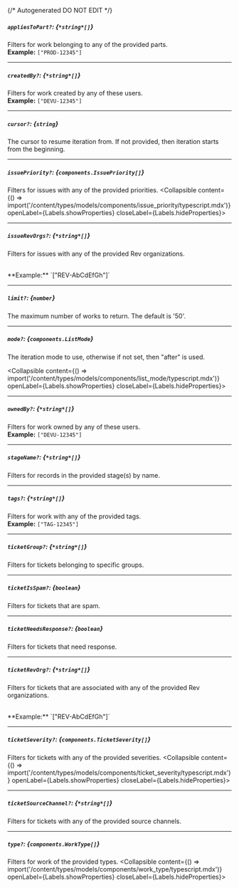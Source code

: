{/* Autogenerated DO NOT EDIT  */}

##### `appliesToPart?`: *{`*string*[]`}*
Filters for work belonging to any of the provided parts.
<br/>
**Example:** `["PROD-12345"]`

---
##### `createdBy?`: *{`*string*[]`}*
Filters for work created by any of these users.
<br/>
**Example:** `["DEVU-12345"]`

---
##### `cursor?`: *{`string`}*
The cursor to resume iteration from. If not provided, then iteration
starts from the beginning.


---
##### `issuePriority?`: *{`components.IssuePriority[]`}*
Filters for issues with any of the provided priorities.
<Collapsible content={() => import('/content/types/models/components/issue_priority/typescript.mdx')} openLabel={Labels.showProperties} closeLabel={Labels.hideProperties}>
</Collapsible>

---
##### `issueRevOrgs?`: *{`*string*[]`}*
Filters for issues with any of the provided Rev organizations.

<br/>
**Example:** `["REV-AbCdEfGh"]`

---
##### `limit?`: *{`number`}*
The maximum number of works to return. The default is '50'.


---
##### `mode?`: *{`components.ListMode`}*
The iteration mode to use, otherwise if not set, then "after" is
used.

<Collapsible content={() => import('/content/types/models/components/list_mode/typescript.mdx')} openLabel={Labels.showProperties} closeLabel={Labels.hideProperties}>
</Collapsible>

---
##### `ownedBy?`: *{`*string*[]`}*
Filters for work owned by any of these users.
<br/>
**Example:** `["DEVU-12345"]`

---
##### `stageName?`: *{`*string*[]`}*
Filters for records in the provided stage(s) by name.

---
##### `tags?`: *{`*string*[]`}*
Filters for work with any of the provided tags.
<br/>
**Example:** `["TAG-12345"]`

---
##### `ticketGroup?`: *{`*string*[]`}*
Filters for tickets belonging to specific groups.

---
##### `ticketIsSpam?`: *{`boolean`}*
Filters for tickets that are spam.

---
##### `ticketNeedsResponse?`: *{`boolean`}*
Filters for tickets that need response.

---
##### `ticketRevOrg?`: *{`*string*[]`}*
Filters for tickets that are associated with any of the provided Rev
organizations.

<br/>
**Example:** `["REV-AbCdEfGh"]`

---
##### `ticketSeverity?`: *{`components.TicketSeverity[]`}*
Filters for tickets with any of the provided severities.
<Collapsible content={() => import('/content/types/models/components/ticket_severity/typescript.mdx')} openLabel={Labels.showProperties} closeLabel={Labels.hideProperties}>
</Collapsible>

---
##### `ticketSourceChannel?`: *{`*string*[]`}*
Filters for tickets with any of the provided source channels.


---
##### `type?`: *{`components.WorkType[]`}*
Filters for work of the provided types.
<Collapsible content={() => import('/content/types/models/components/work_type/typescript.mdx')} openLabel={Labels.showProperties} closeLabel={Labels.hideProperties}>
</Collapsible>


